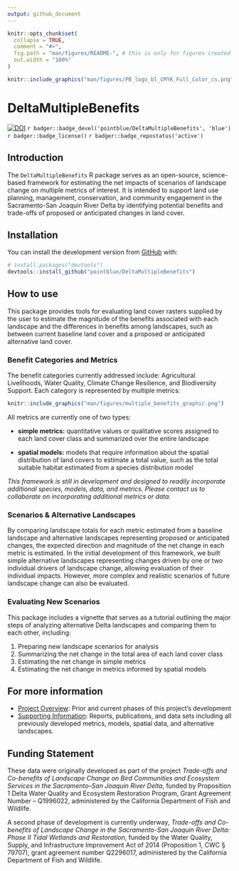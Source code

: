 ```yaml
---
output: github_document
---
```


<!-- README.md is generated from README.Rmd. Please edit that file -->

```r
knitr::opts_chunk$set(
  collapse = TRUE,
  comment = "#>",
  fig.path = "man/figures/README-", # this is only for figures created by code in this Rmd
  out.width = "100%"
)
```

```r
knitr::include_graphics("man/figures/PB_logo_bl_CMYK_Full_Color_cs.png")
```

# DeltaMultipleBenefits

<!-- badges: start -->

[![DOI](https://zenodo.org/badge/380353580.svg)](https://zenodo.org/badge/latestdoi/380353580) `r badger::badge_devel('pointblue/DeltaMultipleBenefits', 'blue')` `r badger::badge_license()` `r badger::badge_repostatus('active')`

<!-- badges: end -->

## Introduction

The `DeltaMultipleBenefits` R package serves as an open-source, science-based framework for estimating the net impacts of scenarios of landscape change on multiple metrics of interest. It is intended to support land use planning, management, conservation, and community engagement in the Sacramento-San Joaquin River Delta by identifying potential benefits and trade-offs of proposed or anticipated changes in land cover.

## Installation

````{=html}
<!--You can install the released version of DeltaMultipleBenefits from [CRAN](https://CRAN.R-project.org) with:

``` r
install.packages("DeltaMultipleBenefits")
```

And the development version from [GitHub](https://github.com/) with:-->
````

You can install the development version from [GitHub](https://github.com/) with:

``` r
# install.packages("devtools")
devtools::install_github("pointblue/DeltaMultipleBenefits")
```

## How to use

This package provides tools for evaluating land cover rasters supplied by the user to estimate the magnitude of the benefits associated with each landscape and the differences in benefits among landscapes, such as between current baseline land cover and a proposed or anticipated alternative land cover.

### Benefit Categories and Metrics

The benefit categories currently addressed include: Agricultural Livelihoods, Water Quality, Climate Change Resilience, and Biodiversity Support. Each category is represented by multiple metrics:

```r
knitr::include_graphics("man/figures/multiple_benefits_graphic.png")
```

All metrics are currently one of two types:

-   **simple metrics:** quantitative values or qualitative scores assigned to each land cover class and summarized over the entire landscape

-   **spatial models:** models that require information about the spatial distribution of land covers to estimate a total value, such as the total suitable habitat estimated from a species distribution model

*This framework is still in development and designed to readily incorporate additional species, models, data, and metrics. Please contact us to collaborate on incorporating additional metrics or data.*

### Scenarios & Alternative Landscapes

By comparing landscape totals for each metric estimated from a baseline landscape and alternative landscapes representing proposed or anticipated changes, the expected direction and magnitude of the net change in each metric is estimated. In the initial development of this framework, we built simple alternative landscapes representing changes driven by one or two individual drivers of landscape change, allowing evaluation of their individual impacts. However, more complex and realistic scenarios of future landscape change can also be evaluated.

### Evaluating New Scenarios

This package includes a vignette that serves as a tutorial outlining the major steps of analyzing alternative Delta landscapes and comparing them to each other, including:

1.  Preparing new landscape scenarios for analysis
2.  Summarizing the net change in the total area of each land cover class
3.  Estimating the net change in simple metrics
4.  Estimating the net change in metrics informed by spatial models

## For more information

* [Project Overview](articles/project_overview.html): Prior and current phases of this project's development
* [Supporting Information](articles/supporting_information.html): Reports, publications, and data sets including all previously developed metrics, models, spatial data, and alternative landscapes.

## Funding Statement

These data were originally developed as part of the project *Trade-offs and Co-benefits of Landscape Change on Bird Communities and Ecosystem Services in the Sacramento–San Joaquin River Delta*, funded by Proposition 1 Delta Water Quality and Ecosystem Restoration Program, Grant Agreement Number – Q1996022, administered by the California Department of Fish and Wildlife.

A second phase of development is currently underway, *Trade-offs and Co-benefits of Landscape Change in the Sacramento-San Joaquin River Delta: Phase II Tidal Wetlands and Restoration*, funded by the Water Quality, Supply, and Infrastructure Improvement Act of 2014 (Proposition 1, CWC § 79707), grant agreement number Q2296017, administered by the California Department of Fish and Wildlife.

